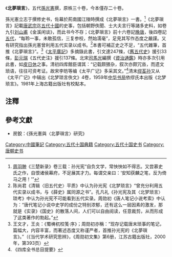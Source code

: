 《'''北夢瑣言'''》，五代[[孫光憲|孫光憲]]撰，原帙三十卷，今本僅存二十卷。

孫光憲立志于撰修史书，佐幕於荊南國江陵時撰成《北夢瑣言》一書。<ref>[[周羽翀|周羽翀]]《三楚新录》卷三载：孙光宪“自负文学，常怏怏如不得志。又尝慕史氏之作，自恨诸侯幕府，不足展其才力。每谓交亲曰：‘安知获麟之笔，反为倚马之用！’”</ref>《北夢瑣言》記載[[唐武宗|唐武宗]]迄[[五代十國|五代十國]]的史事，包括朝野佚聞、士大夫言行等諸多史料，如卷九引[[刘山甫|刘山甫]]《金溪闲谈》，而此书今不存；《北夢瑣言》前十六卷記[[晚唐|晚唐]]，後四卷記[[五代|五代]]，“每聆一事，未敢孤信，三复参校，然始濡毫”，足見其写作态度之嚴謹。又有研究指出孫光憲曾利用五代实录以成书。<ref>陈尚君《清辑〈旧五代史〉平质》中认为孙光宪《北梦琐言》“曾充分利用五代实录以成书，与《薛史》属同源之书”。孔凡礼《孙光宪及其〈北梦琐言〉琐考》中认为孙光宪不可能看到五代实录。周勋初《唐人笔记小说考索》中认为：“唐代笔记小说中史学的成份之特别浓郁，还有这么一层因素的激发，那就是《实录》《国史》的散落人间，人们可以自由阅读，任意裁剪，从而形成了这类著作的勃起。”</ref>本書可補正史之不足，“五代雜筆，首推《北夢瑣言》”。<ref>王文才，王炎：《蜀梼杌校笺·序》；周勋初亦稱：“现存记载唐末琐事的笔记，篇幅大，内容丰富，而著述态度又称谨严者，首推孙光宪的《北夢瑣言》。”（《当代学术研究思辨》，《周勋初文集》第6册，江苏古籍出版社，2000年，第393页）</ref>《[[太平廣記|太平廣記]]》多摘錄此書，引文達247條，《[[舊五代史|舊五代史]]》援引33條，[[彭元瑞|彭元瑞]]《五代史注》援引137條。北宋[[司馬光|司馬光]]編撰《[[資治通鑑|資治通鑑]]》時亦多次引用此書，如[[皮日休|皮日休]]之事。清初四库館臣谓其：“记载颇猥杂，叙次亦颇冗沓，而遗文琐语，往往可资考证。故宋李昉等编《太平广记》多采其文。”<ref>《四库全书总目提要》</ref>清末[[缪荃孙|缪荃孙]]又从《太平广记》中辑出《北梦琐言佚文》4卷，1959年[[中华书局|中华书局]]依缪氏本出版《北梦琐言》。1981年上海古籍出版社有校點本。

==注釋==
{{reflist}}
{{wikisource}}

==參考文獻==
*  房銳：《孫光憲與〈北夢瑣言〉研究》

[[Category:中國筆記|Category:中國筆記]]
[[Category:五代十国典籍|Category:五代十国典籍]]
[[Category:五代十国史书|Category:五代十国史书]]
[[Category:唐朝史书|Category:唐朝史书]]